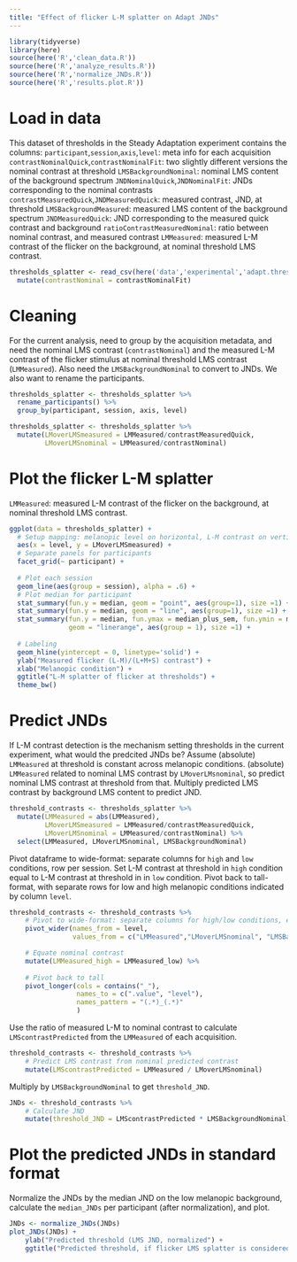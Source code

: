 ```yaml
---
title: "Effect of flicker L-M splatter on Adapt JNDs"
---
```

```r
library(tidyverse)
library(here)
source(here('R','clean_data.R'))
source(here('R','analyze_results.R'))
source(here('R','normalize_JNDs.R'))
source(here('R','results.plot.R'))
```
# Load in data
This dataset of thresholds in the Steady Adaptation experiment contains the columns:
`participant`,`session`,`axis`,`level`: meta info for each acquisition
`contrastNominalQuick`,`contrastNominalFit`: two slightly different versions the nominal contrast at threshold
`LMSBackgroundNominal`: nominal LMS content of the background spectrum
`JNDNominalQuick`,`JNDNominalFit`: JNDs corresponding to the nominal contrasts
`contrastMeasuredQuick`,`JNDMeasuredQuick`: measured contrast, JND, at threshold
`LMSBackgroundMeasured`: measured LMS content of the background spectrum
`JNDMeasuredQuick`: JND corresponding to the measured quick contrast and background
`ratioContrastMeasuredNominal`: ratio between nominal contrast, and measured contrast
`LMMeasured`: measured L-M contrast of the flicker on the background, at nominal threshold LMS contrast.
```r
thresholds_splatter <- read_csv(here('data','experimental','adapt.thresholds.splatter.csv')) %>%
  mutate(contrastNominal = contrastNominalFit)  
```
# Cleaning
For the current analysis, need to group by the acquisition metadata, and need the nominal LMS contrast (`contrastNominal`) and the measured L-M contrast of the flicker stimulus at nominal threshold LMS contrast (`LMMeasured`). Also need the `LMSBackgroundNominal` to convert to JNDs. We also want to rename the participants.
```r
thresholds_splatter <- thresholds_splatter %>%
  rename_participants() %>%
  group_by(participant, session, axis, level)
```
```r
thresholds_splatter <- thresholds_splatter %>%
  mutate(LMoverLMSmeasured = LMMeasured/contrastMeasuredQuick,
         LMoverLMSnominal = LMMeasured/contrastNominal)
```
# Plot the flicker L-M splatter
`LMMeasured`: measured L-M contrast of the flicker on the background, at nominal threshold LMS contrast.
```r
ggplot(data = thresholds_splatter) +
  # Setup mapping: melanopic level on horizontal, L-M contrast on vertical
  aes(x = level, y = LMoverLMSmeasured) +
  # Separate panels for participants
  facet_grid(~ participant) +
  
  # Plot each session
  geom_line(aes(group = session), alpha = .6) +
  # Plot median for participant
  stat_summary(fun.y = median, geom = "point", aes(group=1), size =1) +
  stat_summary(fun.y = median, geom = "line", aes(group=1), size =1) +
  stat_summary(fun.y = median, fun.ymax = median_plus_sem, fun.ymin = median_minus_sem,
               geom = "linerange", aes(group = 1), size =1) +  
  
  # Labeling
  geom_hline(yintercept = 0, linetype='solid') +
  ylab("Measured flicker (L-M)/(L+M+S) contrast") +
  xlab("Melanopic condition") +
  ggtitle("L-M splatter of flicker at thresholds") +
  theme_bw()
```
# Predict JNDs
If L-M contrast detection is the mechanism setting thresholds in the current experiment, what would the predcited JNDs be? Assume (absolute) `LMMeasured` at threshold is constant across melanopic conditions. (absolute) `LMMeasured` related to nominal LMS contrast by `LMoverLMsnominal`, so predict nominal LMS contrast at threshold from that. Multiply predicted LMS contrast by background LMS content to predict JND.
```r
threshold_contrasts <- thresholds_splatter %>%
  mutate(LMMeasured = abs(LMMeasured),
         LMoverLMSmeasured = LMMeasured/contrastMeasuredQuick,
         LMoverLMSnominal = LMMeasured/contrastNominal) %>%
  select(LMMeasured, LMoverLMSnominal, LMSBackgroundNominal)
```
Pivot dataframe to wide-format: separate columns for `high` and `low` conditions, row per session. Set L-M contrast at threshold in `high` condition equal to L-M contrast at threshold in in `low` condition. Pivot back to tall-format, with separate rows for low and high melanopic conditions indicated by column `level`.
```r
threshold_contrasts <- threshold_contrasts %>%
    # Pivot to wide-format: separate columns for high/low conditions, each row is a session
    pivot_wider(names_from = level, 
                values_from = c("LMMeasured","LMoverLMSnominal", "LMSBackgroundNominal")) %>%

    # Equate nominal contrast
    mutate(LMMeasured_high = LMMeasured_low) %>%
  
    # Pivot back to tall
    pivot_longer(cols = contains("_"),
                 names_to = c(".value", "level"),
                 names_pattern = "(.*)_(.*)"
                 )
```
Use the ratio of measured L-M to nominal contrast to calculate `LMScontrastPredicted` from the `LMMeasured` of each acquisition.
```r
threshold_contrasts <- threshold_contrasts %>%
    # Predict LMS contrast from nominal predicted contrast
    mutate(LMScontrastPredicted = LMMeasured / LMoverLMSnominal)
```
Multiply by `LMSBackgroundNominal` to get `threshold_JND`.
```r
JNDs <- threshold_contrasts %>%
    # Calculate JND
    mutate(threshold_JND = LMScontrastPredicted * LMSBackgroundNominal)
```

# Plot the predicted JNDs in standard format
Normalize the JNDs by the median JND on the low melanopic background, calculate the `median_JNDs` per participant (after normalization), and plot.
```r
JNDs <- normalize_JNDs(JNDs)
plot_JNDs(JNDs) +
    ylab("Predicted threshold (LMS JND, normalized") +
    ggtitle("Predicted threshold, if flicker LMS splatter is considered")
```